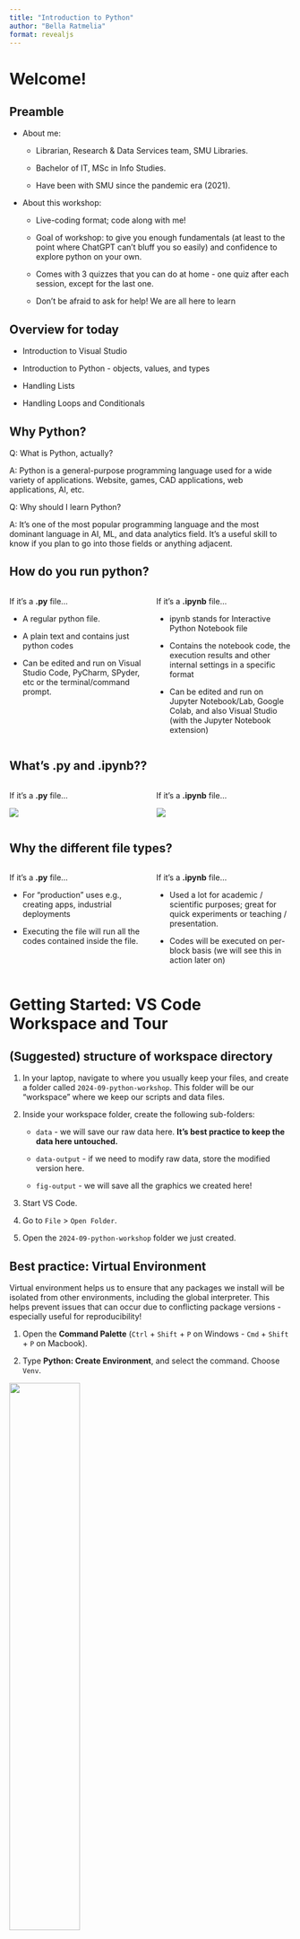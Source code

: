 ```yaml
---
title: "Introduction to Python"
author: "Bella Ratmelia"
format: revealjs
---
```


# Welcome!

## Preamble

::: incremental
-   About me:

    -   Librarian, Research & Data Services team, SMU Libraries.

    -   Bachelor of IT, MSc in Info Studies.

    -   Have been with SMU since the pandemic era (2021).

-   About this workshop:

    -   Live-coding format; code along with me!

    -   Goal of workshop: to give you enough fundamentals (at least to the point where ChatGPT can't bluff you so easily) and confidence to explore python on your own.

    -   Comes with 3 quizzes that you can do at home - one quiz after each session, except for the last one.

    -   Don't be afraid to ask for help! We are all here to learn
:::

## Overview for today

-   Introduction to Visual Studio

-   Introduction to Python - objects, values, and types

-   Handling Lists

-   Handling Loops and Conditionals

## Why Python?

Q: What is Python, actually?

A: Python is a general-purpose programming language used for a wide variety of applications. Website, games, CAD applications, web applications, AI, etc.

Q: Why should I learn Python?

A: It’s one of the most popular programming language and the most dominant language in AI, ML, and data analytics field. It's a useful skill to know if you plan to go into those fields or anything adjacent.

## How do you run python?

::::: columns
::: {.column width="50%"}
If it's a **.py** file...

-   A regular python file.

-   A plain text and contains just python codes

-   Can be edited and run on Visual Studio Code, PyCharm, SPyder, etc or the terminal/command prompt.
:::

::: {.column width="50%"}
If it's a **.ipynb** file...

-   ipynb stands for Interactive Python Notebook file

-   Contains the notebook code, the execution results and other internal settings in a specific format

-   Can be edited and run on Jupyter Notebook/Lab, Google Colab, and also Visual Studio (with the Jupyter Notebook extension)
:::
:::::

## What's .py and .ipynb??

::::: columns
::: {.column width="50%"}
If it's a **.py** file...

![](images/py-script.png)
:::

::: {.column width="50%"}
If it's a **.ipynb** file...

![](images/ipynb-script.png)
:::
:::::

## Why the different file types?

::::: columns
::: {.column width="50%"}
If it's a **.py** file...

-   For "production" uses e.g., creating apps, industrial deployments

-   Executing the file will run all the codes contained inside the file.
:::

::: {.column width="50%"}
If it's a **.ipynb** file...

-   Used a lot for academic / scientific purposes; great for quick experiments or teaching / presentation.

-   Codes will be executed on per-block basis (we will see this in action later on)
:::
:::::

# Getting Started: VS Code Workspace and Tour

## (Suggested) structure of workspace directory

1.  In your laptop, navigate to where you usually keep your files, and create a folder called `2024-09-python-workshop`. This folder will be our "workspace" where we keep our scripts and data files.

2.  Inside your workspace folder, create the following sub-folders:

    -   `data` - we will save our raw data here. **It's best practice to keep the data here untouched.**

    -   `data-output` - if we need to modify raw data, store the modified version here.

    -   `fig-output` - we will save all the graphics we created here!

3.  Start VS Code.

4.  Go to `File` \> `Open Folder`.

5.  Open the `2024-09-python-workshop` folder we just created.

## Best practice: Virtual Environment {.nostretch}

::: {.callout-note appearance="simple"}
Virtual environment helps us to ensure that any packages we install will be isolated from other environments, including the global interpreter. This helps prevent issues that can occur due to conflicting package versions - especially useful for reproducibility!
:::

1.  Open the **Command Palette** (`Ctrl` + `Shift` + `P` on Windows - `Cmd` + `Shift` + `P` on Macbook).

2.  Type **Python: Create Environment**, and select the command. Choose `Venv`.

![](images/create_environment_dropdown.png){width="50%"}

3.  Select the Python interpreter that we installed in the pre-workshop activity. Give VS Code a few minutes to setup the environment.

![](images/interpreters-list.png){width="50%"}

## Create new file

1.  Open the **Command Palette** (`Ctrl` + `Shift` + `P` on Windows - `Cmd` + `Shift` + `P` on Macbook).

2.  Type **Python: New Python File**, and select the command.

3.  Rename the file to `01-intro.py`

## Some basic glossary (for your reference) {.smaller}

::::: columns
::: {.column width="50%"}

Objects

:   In Python, everything is an object. An object is a piece of data that can have attributes and methods associated with it.

Value

:   The actual data stored in a variable or object. It can be a number, string, list, or any other data type.

Variable

:   A value that has a name associated with it.

Assign

:   To give a value to a variable. This is done using the equals sign (=).
:::

::: {.column width="50%"}

Function

:   A reusable block of code that performs a specific task. Functions can take inputs (arguments) and return outputs.

Call

:   To execute or run a function. This is done by using the function name followed by parentheses.

Arguments

:   Values passed to a function when it is called. These values are used by the function to perform its task.

Options/Parameters

:   Variables defined in a function's declaration that act as placeholders for arguments. They specify what kind of data the function expects to receive.

Packages

:   Collections of related modules that extend Python's capabilities. They can be installed and imported to add new functionalities within your workspace.
:::
:::::

# Let's Code!

Hands on session - Make sure to open the `py` file we just created.

## Learning Check #1

### What is the final value of variable `position` below?

``` python
initial = "up"
position = initial
initial = "down"
```

### What is the final value of variable `country_1` below?

``` python
country_1 = "Australia"
country_2 = "New Zealand"
temp = country_1
country_1 = country_2
country_2 = temp
```

## Refresher: Quantitative Data Types

-   [**Non-Continuous Data**]{.underline}

    -   **Nominal/Categorical**: Non-ordered, non-numerical data, used to represent qualitative attribute.

        -   Example: nationality, neighborhood, employment status

    -   **Ordinal**: Ordered non-numerical data.

        -   Example: Nutri-grade ratings, frequency of exercise (daily, weekly, bi-weekly)

    -   **Discrete**: Numerical data that can only take specific value (usually integers)

        -   Example: Shoe size, clothing size

    -   **Binary**: Nominal data with only two possible outcome

        -   Example: pass/fail, yes/no, survive/not survive

------------------------------------------------------------------------

-   [**Continuous Data**]{.underline}

    -   **Interval**: Numerical data that can take any value within a range. [It does not have a "true zero".]{.underline}

        -   Example: Celsius scale. Temperature of 0 C does not represent absence of heat.

    -   **Ratio**: Numerical data that can take any value within a range. [it has a "true zero".]{.underline}

        -   Example: Annual income. annual income of 0 represents no income.

## Basic data types in Python

-   Integers (int)

    -   Whole numbers without a decimal point. Examples: 5, -3, 0

-   Floating-point numbers (float)

    -   Numbers with a decimal point. Examples: 3.14, -0.5, 2.0

-   Strings (str)

    -   Sequences of characters enclosed in quotes. Examples: "Hello", 'Python'

-   Booleans (bool)

    -   Logical values representing `True` or `False`. Examples: True, False

-   None

    -   A special type representing the absence of a value

## Learning Check #2

What is the data type of each of this variable?

``` python
a = 50  
b = "SMU Libraries"  
c = 100.5  
d = True  
e = 10 * 2.54  
f = int(5.5)  
g = 10 < 15  
h = len("The quick brown fox jumps over the lazy dog")  
```

## Python functions

-   There are many built-in function that we can use, one of the common one is `round()` which will round a float number to the nearest integer.

-   Some functions accept arguments, and we put them inside the brackets when we pass it to the function. It's like telling the function "do what you're supposed to do with this things I pass to you".

``` python
round(3.14)
```

formal definition, but often used interchangeably: - arguments = the value passed to a function - in this case, 3.14 - parameters = the variable passed to a function

-   Some functions can take more than one arguments! we've seen this with `print()` earlier

-   If you're not sure what kind of arguments are accepted, etc, use the `help()` function. This example below should tell you more about `round()` once executed

``` python
help(round)
```

## More data types

-   Lists

    -   Ordered, mutable sequences of elements. Examples: `[1, 2, 3]`, `['a', 'b', 'c']`

-   Tuples

    -   Ordered, immutable sequences of elements. Examples: `(1, 2, 3)`, `('a', 'b', 'c')`

-   Dictionaries (dict)

    -   Unordered collections of key-value pairs. Example: `{'name': 'John', 'age': 30}`

-   Sets

    -   Unordered collections of unique elements. Example: `{1, 2, 3}`

## Lists

Scenario: We want to keep track of Singapore's GDP year-over-year (YoY) growth rate from 2024 to 2018. 

-  Using a list allows us to store multiple years of data efficiently in a single variable. 

-  If we were saving each year's quarterly growth rate to separate variables, we would have dozens variables! 

-  This would make it difficult to perform calculations or analyze trends across years. 

-  A `list` will come in handy! List can store many values together in a single variable.

``` python
quarterly_gdp_growth = [-2,-5.8, 2.8, 2.6, 7.3, 1.1, 3.4]
```

## Learning Check #3

Write a code to complete the following tasks:

1.  Write a code to print the growth rate for 2023 Q4
2.  Write a code to print the growth rates for the first three quarters of 2023
3.  Add a projected growth rate of 3.3 and 3.6 for 2024 Q3 and Q4 respectively at the end of the list

## Loops

Scenario: We have Singapore's Quarterly GDP growth rates from 2023 Q1 to 2024 Q2.

-  We want to process this data efficiently and present it in a readable format - this is where a `For` Loop comes in handy!

-  Loop is useful for repetitive tasks. It also helps to keep your code succinct and easier to debug if there's an error

```python
for number in range(1, 7):  # 1 to 6, representing 6 quarters
    print("Quarter", number)
```

-  The above code is much shorter than typing `print` 6 times!

## Using list with For loop

Here is how you can use list in a For loop:

```python
for growth in quarterly_gdp_growth: # <1>
    print(f"Quarterly GDP growth: {growth}%") #<2>
```

Anatomy of loops explained using the example above:

1.  `growth` is the loop variable, representing the value that changes with each iteration of the loop. You can think of it as the "current item" being processed. Meanwhile, `quarterly_gdp_growth` is the collection that the loop iterates over.

2.  `print(f"Quarterly GDP growth: {growth}%")` is the body of the loop, specifying the action to take for each item in the collection.

::: {.callout-note appearance="simple"}

### Key things

- The first line of the for loop must end with a colon, and the body must be indented.

- Indentation is always meaningful in Python. (the common convention is to indent with 4 spaces or tabs)

:::



## Conditionals (If-Else)

-  Conditionals or If-Else statements are used to control whether or not a block of code is executed.

-  The structure is similar to a For Loop:

    - First line opens with if and ends with a colon

    - Body containing one or more statements is indented

```python
if growth > 10:
    print("Strong economic growth!")
```

## Conditionals - Order does matter!
Assuming variable `growth` has the value of 10, the conditionals below will give us the wrong result.

```python
growth = 10
if growth > 0:
    print(f"{growth}% is a moderate growth")
elif growth > 5:  # This will never be reached for growth > 1
    print(f"{growth}% is a strong growth")
else:
    print(f"{growth}% is a negative growth")
```
This ordering would give the correct result:
```python
if growth > 5:
    print(f"{growth}% is strong growth")
elif growth > 0:
    print(f"{growth}% is moderate growth")
else:
    print(f"{growth}% is negative growth")
```

## Learning Check #4

Write a script that identifies the highest and lowest growth quarters! (5 mins)

## Even more data types

We will explore these in the upcoming sessions!

-   DateTime

-   NumPy’s Arrays

-   Panda’s DataFrame & Time series DataFrame

# End of Session 1!

We have covered: variables, data types, list, loop, and conditional